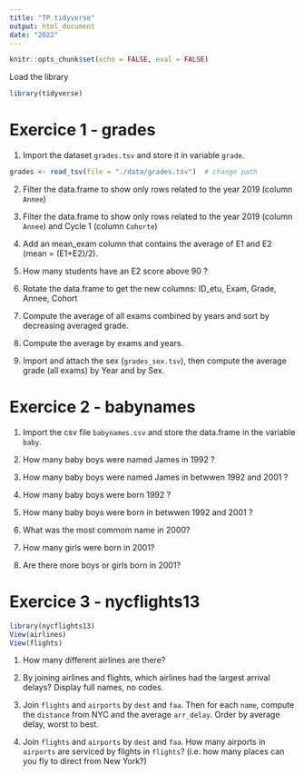 ```yaml
---
title: "TP tidyverse"
output: html_document
date: "2022"
---
```


```r
knitr::opts_chunk$set(echo = FALSE, eval = FALSE)
```


Load the library

```r
library(tidyverse)
```


# Exercice 1 - grades

1. Import the dataset `grades.tsv` and store it in variable `grade`.

```r
grades <- read_tsv(file = "./data/grades.tsv")  # change path
```

2. Filter the data.frame to show only rows related to the year 2019 (column `Annee`)

3. Filter the data.frame to show only rows related to the year 2019 (column `Annee`) and Cycle 1 (column `Cohorte`)

4. Add an mean_exam column that contains the average of E1 and E2 (mean = (E1+E2)/2).

5. How many students have an E2 score above 90 ?

6. Rotate the data.frame to get the new columns: ID_etu, Exam, Grade, Annee, Cohort

7. Compute the average of all exams combined by years and sort by decreasing averaged grade.

8. Compute the average by exams and years.

9. Import and attach the sex (`grades_sex.tsv`), then compute the average grade (all exams) by Year and by Sex.

# Exercice 2 - babynames

1. Import the csv file `babynames.csv` and store the data.frame in the variable `baby`.

2. How many baby boys were named James in 1992 ?

3. How many baby boys were named James in betwwen 1992 and 2001 ?

4. How many baby boys were born 1992 ?

5. How many baby boys were born in betwwen 1992 and 2001 ?

6. What was the most commom name in 2000?

7. How many girls were born in 2001?

8. Are there more boys or girls born in 2001?

# Exercice 3 - nycflights13

```r
library(nycflights13)
View(airlines)
View(flights)
```

1. How many different airlines are there?

2. By joining airlines and flights, which airlines had the largest arrival delays? Display full names, no codes. 

3. Join `flights` and `airports` by `dest` and `faa`. 
Then for each `name`, compute the `distance` from NYC and the average `arr_delay`.
Order by average delay, worst to best.

4. Join `flights` and `airports` by `dest` and `faa`. 
How many airports in `airports` are serviced by flights in `flights`? (i.e. how many places can you fly to direct from New York?) 



